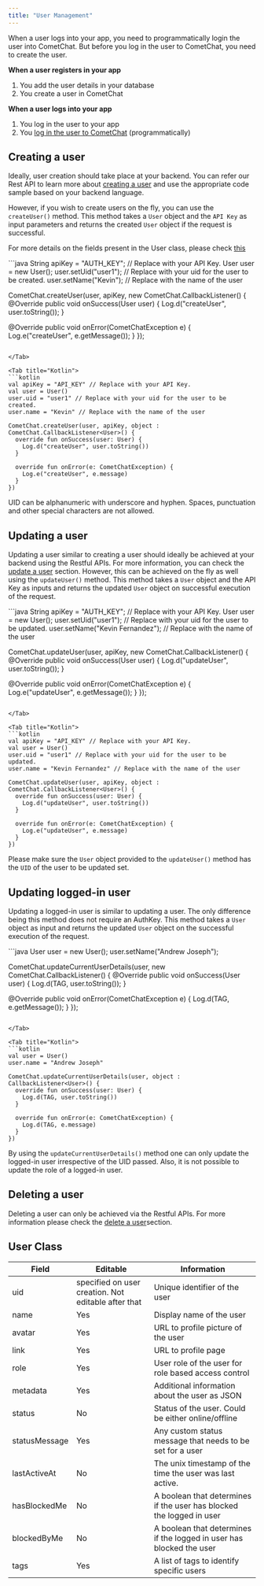 ```yaml
---
title: "User Management"
---
```




When a user logs into your app, you need to programmatically login the user into CometChat. But before you log in the user to CometChat, you need to create the user.

**When a user registers in your app**

1. You add the user details in your database
2. You create a user in CometChat

**When a user logs into your app**

1. You log in the user to your app
2. You [log in the user to CometChat](/docs/sdk/android/3.0/authentication) (programmatically)

## Creating a user

Ideally, user creation should take place at your backend. You can refer our Rest API to learn more about [creating a user](https://api-explorer.cometchat.com/reference/creates-user) and use the appropriate code sample based on your backend language.

However, if you wish to create users on the fly, you can use the `createUser()` method. This method takes a `User` object and the `API Key` as input parameters and returns the created `User` object if the request is successful.

For more details on the fields present in the User class, please check [this](/docs/sdk/android/3.0/users-user-management#user-class)

<Tabs>
<Tab title="Java">
```java
String apiKey = "AUTH_KEY"; // Replace with your API Key.
User user = new User();
user.setUid("user1"); // Replace with your uid for the user to be created.
user.setName("Kevin"); // Replace with the name of the user

CometChat.createUser(user, apiKey, new CometChat.CallbackListener<User>() {
  @Override
  public void onSuccess(User user) {
    Log.d("createUser", user.toString());
  }

  @Override
  public void onError(CometChatException e) {
    Log.e("createUser", e.getMessage());
  }
});
```

</Tab>

<Tab title="Kotlin">
```kotlin
val apiKey = "API_KEY" // Replace with your API Key.
val user = User()
user.uid = "user1" // Replace with your uid for the user to be created.
user.name = "Kevin" // Replace with the name of the user

CometChat.createUser(user, apiKey, object : CometChat.CallbackListener<User>() {
  override fun onSuccess(user: User) {
    Log.d("createUser", user.toString())
  }

  override fun onError(e: CometChatException) {
    Log.e("createUser", e.message)
  }
})
```

</Tab>

</Tabs>

<Warning>

UID can be alphanumeric with underscore and hyphen. Spaces, punctuation and other special characters are not allowed.

</Warning>

## Updating a user

Updating a user similar to creating a user should ideally be achieved at your backend using the Restful APIs. For more information, you can check the [update a user](https://api-explorer.cometchat.com/reference/update-user) section. However, this can be achieved on the fly as well using the `updateUser()` method. This method takes a `User` object and the API Key as inputs and returns the updated `User` object on successful execution of the request.

<Tabs>
<Tab title="Java">
```java
String apiKey = "AUTH_KEY"; // Replace with your API Key.
User user = new User();
user.setUid("user1"); // Replace with your uid for the user to be updated.
user.setName("Kevin Fernandez"); // Replace with the name of the user

CometChat.updateUser(user, apiKey, new CometChat.CallbackListener<User>() {
  @Override
  public void onSuccess(User user) {
    Log.d("updateUser", user.toString());
  }

  @Override
  public void onError(CometChatException e) {
    Log.e("updateUser", e.getMessage());
  }
});
```

</Tab>

<Tab title="Kotlin">
```kotlin
val apiKey = "API_KEY" // Replace with your API Key.
val user = User()
user.uid = "user1" // Replace with your uid for the user to be updated.
user.name = "Kevin Fernandez" // Replace with the name of the user

CometChat.updateUser(user, apiKey, object : CometChat.CallbackListener<User>() {
  override fun onSuccess(user: User) {
    Log.d("updateUser", user.toString())
  }

  override fun onError(e: CometChatException) {
    Log.e("updateUser", e.message)
  }
})
```

</Tab>

</Tabs>

Please make sure the `User` object provided to the `updateUser()` method has the `UID` of the user to be updated set.

## Updating logged-in user

Updating a logged-in user is similar to updating a user. The only difference being this method does not require an AuthKey. This method takes a `User` object as input and returns the updated `User` object on the successful execution of the request.

<Tabs>
<Tab title="Java">
```java
User user = new User();
user.setName("Andrew Joseph"); 

CometChat.updateCurrentUserDetails(user, new CometChat.CallbackListener<User>() {
  @Override
  public void onSuccess(User user) {
    Log.d(TAG, user.toString());
  }

  @Override
  public void onError(CometChatException e) {
    Log.d(TAG, e.getMessage());
  }
});
```

</Tab>

<Tab title="Kotlin">
```kotlin
val user = User()
user.name = "Andrew Joseph"

CometChat.updateCurrentUserDetails(user, object : CallbackListener<User>() {
  override fun onSuccess(user: User) {
    Log.d(TAG, user.toString())
  }

  override fun onError(e: CometChatException) {
    Log.d(TAG, e.message)
  }
})
```

</Tab>

</Tabs>

By using the `updateCurrentUserDetails()` method one can only update the logged-in user irrespective of the UID passed. Also, it is not possible to update the role of a logged-in user.

## Deleting a user

Deleting a user can only be achieved via the Restful APIs. For more information please check the [delete a user](https://api-explorer.cometchat.com/reference/delete-user)section.

## User Class

| Field         | Editable                                            | Information                                                          |
| ------------- | --------------------------------------------------- | -------------------------------------------------------------------- |
| uid           | specified on user creation. Not editable after that | Unique identifier of the user                                        |
| name          | Yes                                                 | Display name of the user                                             |
| avatar        | Yes                                                 | URL to profile picture of the user                                   |
| link          | Yes                                                 | URL to profile page                                                  |
| role          | Yes                                                 | User role of the user for role based access control                  |
| metadata      | Yes                                                 | Additional information about the user as JSON                        |
| status        | No                                                  | Status of the user. Could be either online/offline                   |
| statusMessage | Yes                                                 | Any custom status message that needs to be set for a user            |
| lastActiveAt  | No                                                  | The unix timestamp of the time the user was last active.             |
| hasBlockedMe  | No                                                  | A boolean that determines if the user has blocked the logged in user |
| blockedByMe   | No                                                  | A boolean that determines if the logged in user has blocked the user |
| tags          | Yes                                                 | A list of tags to identify specific users                            |
